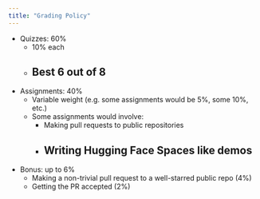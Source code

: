 ```yaml
---
title: "Grading Policy"
---
```



- Quizzes: 60%
    - 10% each
    - Best 6 out of 8
---

- Assignments: 40%
    - Variable weight (e.g. some assignments would be 5%, some 10%, etc.)
    - Some assignments would involve:
        - Making pull requests to public repositories
        - Writing Hugging Face Spaces like demos
---

- Bonus: up to 6%
    - Making a non-trivial pull request to a well-starred public repo (4%)
    - Getting the PR accepted (2%)